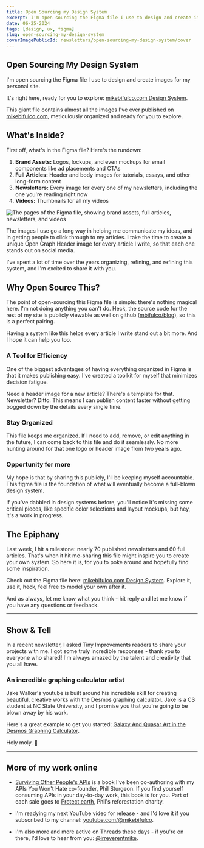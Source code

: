 ```yaml
---
title: Open Sourcing my Design System
excerpt: I'm open sourcing the Figma file I use to design and create images for my personal site.
date: 06-25-2024
tags: [design, ux, figma]
slug: open-sourcing-my-design-system
coverImagePublicId: newsletters/open-sourcing-my-design-system/cover
---
```


## Open Sourcing My Design System

I'm open sourcing the Figma file I use to design and create images for my personal site.

It's right here, ready for you to explore: [mikebifulco.com Design System](https://www.figma.com/design/On4yRGLcYLORVBIhBejboA/mikebifulco.com?node-id=0-2431&t=XlKb5D0viU7DPV4T-1).

This giant file contains almost all the images I've ever published on [mikebifulco.com](https://mikebifulco.com), meticulously organized and ready for you to explore.

## What's Inside?

First off, what's in the Figma file? Here's the rundown:

1. **Brand Assets:** Logos, lockups, and even mockups for email components like ad placements and CTAs
1. **Full Articles:** Header and body images for tutorials, essays, and other long-form content
1. **Newsletters:** Every image for every one of my newsletters, including the one you're reading right now
1. **Videos:** Thumbnails for all my videos

<Image
  publicId="newsletters/open-sourcing-my-design-system/brand-assets"
  alt="The pages of the Figma file, showing brand assets, full articles, newsletters, and videos"
  caption="This file is a labor of love, organized over years of publishing."
/>

The images I use go a long way in helping me communicate my ideas, and in getting people to click through to my articles. I take the time to create a unique Open Graph Header image for every article I write, so that each one stands out on social media.

I've spent a lot of time over the years organizing, refining, and refining this system, and I'm excited to share it with you.

## Why Open Source This?

The point of open-sourcing this Figma file is simple: there's nothing magical here. I'm not doing anything you can't do. Heck, the source code for the rest of my site is publicly viewable as well on github ([mbifulco/blog](https://github.com/mbifulco/blog)), so this is a perfect pairing.

Having a system like this helps every article I write stand out a bit more. And I hope it can help you too.

### A Tool for Efficiency

One of the biggest advantages of having everything organized in Figma is that it makes publishing easy. I've created a toolkit for myself that minimizes decision fatigue.

Need a header image for a new article? There's a template for that. Newsletter? Ditto. This means I can publish content faster without getting bogged down by the details every single time.

### Stay Organized

This file keeps me organized. If I need to add, remove, or edit anything in the future, I can come back to this file and do it seamlessly. No more hunting around for that one logo or header image from two years ago.

### Opportunity for more

My hope is that by sharing this publicly, I'll be keeping myself accountable. This figma file is the foundation of what will eventually become a full-blown design system.

If you've dabbled in design systems before, you'll notice It's missing some critical pieces, like specific color selections and layout mockups, but hey, it's a work in progress.

## The Epiphany

Last week, I hit a milestone: nearly 70 published newsletters and 60 full articles. That's when it hit me-sharing this file might inspire you to create your own system. So here it is, for you to poke around and hopefully find some inspiration.

Check out the Figma file here: [mikebifulco.com Design System](https://www.figma.com/design/On4yRGLcYLORVBIhBejboA/mikebifulco.com?node-id=0-2431&t=XlKb5D0viU7DPV4T-1). Explore it, use it, heck, feel free to model your own after it.

And as always, let me know what you think - hit reply and let me know if you have any questions or feedback.

---

## Show & Tell

In a recent newsletter, I asked Tiny Improvements readers to share your projects with me. I got some truly incredible responses - thank you to everyone who shared! I'm always amazed by the talent and creativity that you all have.

### An incredible graphing calculator artist

Jake Walker's youtube is built around his incredible skill for creating beautiful, creative works with the Desmos graphing calculator. Jake is a CS student at NC State University, and I promise you that you're going to be blown away by his work.

Here's a great example to get you started: [Galaxy And Quasar Art in the Desmos Graphing Calculator](https://www.youtube.com/watch?v=5ykRxcsZjG0).

Holy moly. 🌌

---

## More of my work online

- [Surviving Other People's APIs](https://leanpub.com/surviving-other-peoples-web-apis?ref=mikebifulco.com) is a book I've been co-authoring with my APIs You Won't Hate co-founder, Phil Sturgeon. If you find yourself consuming APIs in your day-to-day work, this book is for you. Part of each sale goes to [Protect.earth](https://protect.earth), Phil's reforestation charity.

- I'm readying my next YouTube video for release - and I'd love it if you subscribed to my channel: [youtube.com/@mikebifulco](https://youtube.com/@mikebifulco).

- I'm also more and more active on Threads these days - if you're on there, I'd love to hear from you: [@irreverentmike](https://threads.net/@irreverentimke).
